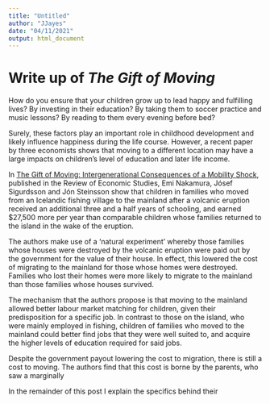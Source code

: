 ```yaml
---
title: "Untitled"
author: "JJayes"
date: "04/11/2021"
output: html_document
---
```


# Write up of *The Gift of Moving*

How do you ensure that your children grow up to lead happy and fulfilling lives? By investing in their education? By taking them to soccer practice and music lessons? By reading to them every evening before bed?

Surely, these factors play an important role in childhood development and likely influence happiness during the life course. However, a recent paper by three economists shows that moving to a different location may have a large impacts on children's level of education and later life income.

In [The Gift of Moving: Intergenerational Consequences of a Mobility Shock](https://academic.oup.com/restud/advance-article/doi/10.1093/restud/rdab062/6372705 "RESTUD Link"), published in the Review of Economic Studies, Emi Nakamura, Jósef Sigurdsson and Jón Steinsson show that children in families who moved from an Icelandic fishing village to the mainland after a volcanic eruption received an additional three and a half years of schooling, and earned \$27,500 more per year than comparable children whose families returned to the island in the wake of the eruption.

The authors make use of a 'natural experiment' whereby those families whose houses were destroyed by the volcanic eruption were paid out by the government for the value of their house. In effect, this lowered the cost of migrating to the mainland for those whose homes were destroyed. Families who lost their homes were more likely to migrate to the mainland than those families whose houses survived.

The mechanism that the authors propose is that moving to the mainland allowed better labour market matching for children, given their predisposition for a specific job. In contrast to those on the island, who were mainly employed in fishing, children of families who moved to the mainland could better find jobs that they were well suited to, and acquire the higher levels of education required for said jobs.

Despite the government payout lowering the cost to migration, there is still a cost to moving. The authors find that this cost is borne by the parents, who saw a marginally

In the remainder of this post I explain the specifics behind their
